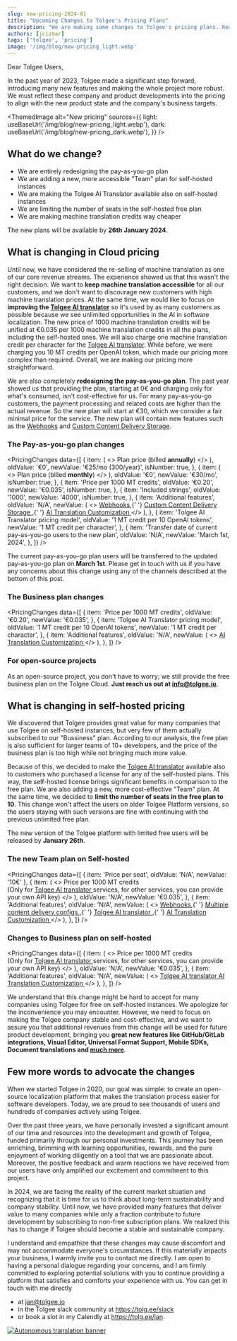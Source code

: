 ```yaml
---
slug: new-pricing-2024-01
title: "Upcoming Changes to Tolgee's Pricing Plans"
description: "We are making some changes to Tolgee's pricing plans. Read more about the changes and the reasons behind them."
authors: [jcizmar]
tags: ['tolgee', 'pricing']
image: '/img/blog/new-pricing_light.webp'
---
```



Dear Tolgee Users,

In the past year of 2023, Tolgee made a significant step forward, introducing many new features and making the whole
project more robust. We must reflect these company and product developments into the pricing to align with the new product state and the company's business targets.

<ThemedImage
  alt="New pricing"
  sources={{
    light: useBaseUrl('/img/blog/new-pricing_light.webp'),
    dark: useBaseUrl('/img/blog/new-pricing_dark.webp'),
  }}
/>

<!--truncate -->

## What do we change?

- We are entirely redesigning the pay-as-you-go plan
- We are adding a new, more accessible "Team" plan for self-hosted instances
- We are making the Tolgee AI Translator available also on self-hosted instances
- We are limiting the number of seats in the self-hosted free plan
- We are making machine translation credits way cheaper

The new plans will be available by **26th January 2024**.

## What is changing in Cloud pricing

Until now, we have considered the re-selling of
machine translation as one of our core revenue streams. The experience showed us that this wasn't the right decision.
We want to **keep machine translation accessible** for all our customers, and we don't want to discourage new customers
with high machine translation prices. At the same time, we would like to focus on **improving the [Tolgee AI translator](/platform/translation_process/ai_translator)**
so it's used by as many customers as possible because we see unlimited opportunities in the AI in software localization.
The new price of 1000 machine translation credits will be unified at €0.035 per 1000 machine translation credits in all the plans,
including the self-hosted ones. We will also charge one machine translation credit per character for the [Tolgee AI translator](/platform/translation_process/ai_translator).
While before, we were charging you 10 MT credits per OpenAI token,
which made our pricing more complex than required. Overall, we are making our pricing more straightforward.

We are also completely **redesigning the pay-as-you-go plan**. The past year showed us that providing the plan,
starting at 0€ and charging only for what's consumed, isn't cost-effective for us. For many pay-as-you-go customers,
the payment processing and related costs are higher than the actual revenue. So the new plan will start at €30, which
we consider a fair minimal price for the service. The new plan will contain new features such as the <a href="/platform/projects_and_organizations/webhooks">Webhooks</a> and <a
href="/platform/projects_and_organizations/content_delivery#using-custom-storage">Custom Content Delivery Storage</a>.

### The Pay-as-you-go plan changes

<PricingChanges
  data={[
    {
      item: (
        <>
          Plan price (billed <b>annually</b>)
        </>
      ),
      oldValue: '€0',
      newValue: '€25/mo (300/year)',
      isNumber: true,
    },
    {
      item: (
        <>
          Plan price (billed <b>monthly</b>)
        </>
      ),
      oldValue: '€0',
      newValue: '€30/mo',
      isNumber: true,
    },
    {
      item: 'Price per 1000 MT credits',
      oldValue: '€0.20',
      newValue: '€0.035',
      isNumber: true,
    },
    {
      item: 'Included strings',
      oldValue: '1000',
      newValue: '4000',
      isNumber: true,
    },
    {
      item: 'Additional features',
      oldValue: 'N/A',
      newValue: (
        <>
          <a href="/platform/projects_and_organizations/webhooks">Webhooks</a>,{' '}
          <a href="/platform/projects_and_organizations/content_delivery#using-custom-storage">
            Custom Content Delivery Storage
          </a>
          ,{' '}
          <a href="/platform/projects_and_organizations/ai-settings">
            AI Translation Customization
          </a>
        </>
      ),
    },
    {
      item: 'Tolgee AI Translator pricing model',
      oldValue: '1 MT credit per 10 OpenAI tokens',
      newValue: '1 MT credit per character',
    },
    {
      item: 'Transfer date of current pay-as-you-go users to the new plan',
      oldValue: 'N/A',
      newValue: 'March 1st, 2024',
    },
  ]}
/>

The current pay-as-you-go plan users will be transferred to the updated pay-as-you-go plan on <b>March 1st</b>.
Please get in touch with us if you have any concerns about this change using any of the channels described at
the bottom of this post.

### The Business plan changes

<PricingChanges
  data={[
    {
      item: 'Price per 1000 MT credits',
      oldValue: '€0.20',
      newValue: '€0.035',
    },
    {
      item: 'Tolgee AI Translator pricing model',
      oldValue: '1 MT credit per 10 OpenAI tokens',
      newValue: '1 MT credit per character',
    },
    {
      item: 'Additional features',
      oldValue: 'N/A',
      newValue: (
        <>
          <a href="/platform/projects_and_organizations/ai-settings">
            AI Translation Customization
          </a>
        </>
      ),
    },
  ]}
/>

### For open-source projects

As an open-source project, you don't have to worry; we still provide the free business plan on the Tolgee Cloud. **Just reach us out at info@tolgee.io**.

## What is changing in self-hosted pricing

We discovered that Tolgee provides great value for many companies that use Tolgee on self-hosted instances, but very few
of them actually subscribed to our "Bussiness" plan. According to our analysis, the free plan is also sufficient for
larger teams of 10+ developers, and the price of the business plan is too high while not bringing much more value.

Because of this, we decided to make the [Tolgee AI translator](/platform/translation_process/ai_translator) available also to customers who purchased a license
for any of the self-hosted plans. This way, the self-hosted license brings significant benefits in comparison
to the free plan. We are also adding a new, more cost-effective "Team" plan. At the same time, we decided to <b>limit
the
number of seats in the free plan to 10</b>. This change won't affect the users on older Tolgee Platform versions, so
the users staying with such versions are fine with continuing with the previous unlimited free plan.

The new version of the Tolgee platform with limited free users will be released by **January 26th**.

### The new Team plan on Self-hosted

<PricingChanges
  data={[
    { item: 'Price per seat', oldValue: 'N/A', newValue: '10€' },
    {
      item: (
        <>
          Price per 1000 MT credits <br />
          (Only for <a href="/platform/translation_process/ai_translator">
            Tolgee AI translator
          </a> services, for other services, you can provide your own API key)
        </>
      ),
      oldValue: 'N/A',
      newValue: '€0.035',
    },
    {
      item: 'Additional features',
      oldValue: 'N/A',
      newValue: (
        <>
          <a href="/platform/projects_and_organizations/webhooks">Webhooks</a>,{' '}
          <a href="/platform/projects_and_organizations/content_delivery">
            Multiple content delivery configs
          </a>
          ,{' '}
          <a href="/platform/translation_process/ai_translator">
            Tolgee AI translator
          </a>
          ,{' '}
          <a href="/platform/projects_and_organizations/ai-settings">
            AI Translation Customization
          </a>
        </>
      ),
    },
  ]}
/>

### Changes to Business plan on self-hosted

<PricingChanges
  data={[
    {
      item: (
        <>
          Price per 1000 MT credits <br />
          (Only for <a href="/platform/translation_process/ai_translator">
            Tolgee AI translator
          </a> services, for other services, you can provide your own API key)
        </>
      ),
      oldValue: 'N/A',
      newValue: '€0.035',
    },
    {
      item: 'Additional features',
      oldValue: 'N/A',
      newValue: (
        <>
          <a href="/platform/translation_process/ai_translator">
            Tolgee AI translator
          </a>
          <a href="/platform/projects_and_organizations/ai-settings">
            AI Translation Customization
          </a>
        </>
      ),
    },
  ]}
/>

We understand that this change might be hard to accept for many companies using Tolgee for free on self-hosted instances.
We apologize for the inconvenience you may encounter. However, we need to focus on making the Tolgee company stable
and cost-effective, and we want to assure you that additional revenues from this change will be used
for future product development, bringing you **great new features like GitHub/GitLab integrations, Visual Editor,
Universal Format Support, Mobile SDKs, Document translations and [much more](https://tolgee.io/roadmap)**.

## Few more words to advocate the changes

When we started Tolgee in 2020, our goal was simple: to create an open-source localization platform that makes the
translation process easier for software developers. Today, we are proud to see thousands of
users and hundreds of companies actively using Tolgee.

Over the past three years, we have personally invested a significant amount of our time and resources into the
development and growth of Tolgee, funded primarily through our personal investments.
This journey has been enriching, brimming with learning opportunities, rewards, and the pure
enjoyment of working diligently on a tool that we are passionate about. Moreover, the positive feedback and
warm reactions we have received from our users have only amplified our excitement and commitment to this project.

In 2024, we are facing the reality of the current market situation and recognizing that it is time for us to think
about long-term sustainability and company stability. Until now, we have provided many features that deliver value
to many companies while only a fraction contribute to future development by subscribing to non-free subscription plans.
We realized this has to change if Tolgee should become a stable and sustainable company.

I understand and empathize that these changes may cause discomfort and may not accommodate everyone's circumstances.
If this materially impacts your business, I warmly invite
you to contact me directly. I am open to having a personal dialogue regarding your concerns, and I am firmly committed
to exploring potential solutions with you to continue providing a platform that satisfies and comforts your
experience with us. You can get in touch with me directly

- at jan@tolgee.io
- in the Tolgee slack community at https://tolg.ee/slack
- or book a slot in my Calendly at https://tolg.ee/jan.

[![Autonomous translation banner](/img/blog/blog-banners/banner-autonomous.webp)](https://app.tolgee.io/sign_up)
